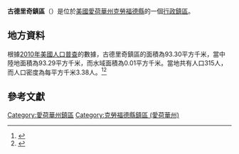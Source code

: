 {{noteTA
|G1=USState
|G2=地名
|G3=Unit
}}
{{Infobox settlement
|official_name            = 古德里奇鎮區
|native_name = Goodrich Township
|settlement_type          = [[行政鎮區|行政鎮區]]
|image_skyline            = 
|imagesize                = 
|image_map                = Map highlighting Goodrich Township, Crawford County, Iowa.svg
|mapsize                  = 250px
|pushpin_map  =USA Iowa
|pushpin_label = 古德里奇鎮區
|pushpin_label_position   = top
|pushpin_map_caption      = 古德里奇鎮區在愛荷華州的位置
|subdivision_type         = [[世界政區索引|國家]]
|subdivision_type1        = [[美国州份|州份]]
|subdivision_type2        = [[愛荷華州行政区划|縣]]
|subdivision_name         = [[美国|美国]]
|subdivision_name1        = [[愛荷華州|愛荷華州]]
|subdivision_name2        = [[克勞福德縣_(愛荷華州)|克勞福德縣]]
|elevation_ft             = 1335
|elevation_m              = 407
|timezone                 = [[北美中部時區|北美中部時區]]
|area_total_km2           = 93.30
|area_land_km2            = 93.29
|area_water_km2           = 0.01
|area_total_sq_mi         = 
|area_land_sq_mi          = 
|area_water_sq_mi         = 
|population_as_of         = [[2010年美國人口普查|2010]]
|population_footnotes     = 
|population_total         = 315
|population_density_km2   = auto
|population_density_sq_mi = auto
|utc_offset               = -6
|coordinates              = {{coord|42|04|55|N|95|22|45|W|type:city_region:US-AL_source:GNS-enwiki|display=inline,title}}
| coor_pinpoint           = 
| coordinates_footnotes   = 
|timezone_DST             = CDT
|utc_offset_DST           = -5
|postal_code_type         = [[美國郵區編號|郵區編號]]
|postal_code              = 
|area_code                = {{link-en|电话区号563|Area code 563|563}}
|blank_name = [[地名信息系统|GNIS ID]]
|blank_info = 467916
}}
'''古德里奇鎮區'''（{{lang-en|Goodrich Township}}）是位於[[美國|美國]][[愛荷華州|愛荷華州]][[克勞福德縣_(愛荷華州)|克勞福德縣]]的一個[[行政鎮區|行政鎮區]]。

== 地方資料 ==
根據[[2010年美國人口普查|2010年美國人口普查]]的數據，古德里奇鎮區的面積為93.30平方千米，當中陸地面積為93.29平方千米，而水域面積為0.01平方千米。當地共有人口315人，而人口密度為每平方千米3.38人。<ref name="GR8">{{cite web|url=http://factfinder2.census.gov|publisher=[[美国人口调查局|美国人口调查局]]|accessdate=2011-05-14|title=American FactFinder|archive-date=2013-09-11|archive-url=https://web.archive.org/web/20130911234518/http://factfinder2.census.gov/|dead-url=no}}</ref><ref>{{cite web|url=https://www.citypopulation.de/en/usa/iowa/admin/|title=USA: Iowa (Counties and Townships) - City Population}}</ref>

== 參考文獻 ==
{{reflist}}

{{克勞福德縣 (愛荷華州)}}

{{DEFAULTSORT:Goodrich Township}}
[[Category:愛荷華州鎮區|Category:愛荷華州鎮區]]
[[Category:克勞福德縣鎮區_(愛荷華州)|Category:克勞福德縣鎮區 (愛荷華州)]]

{{Iowa-geo-stub}}